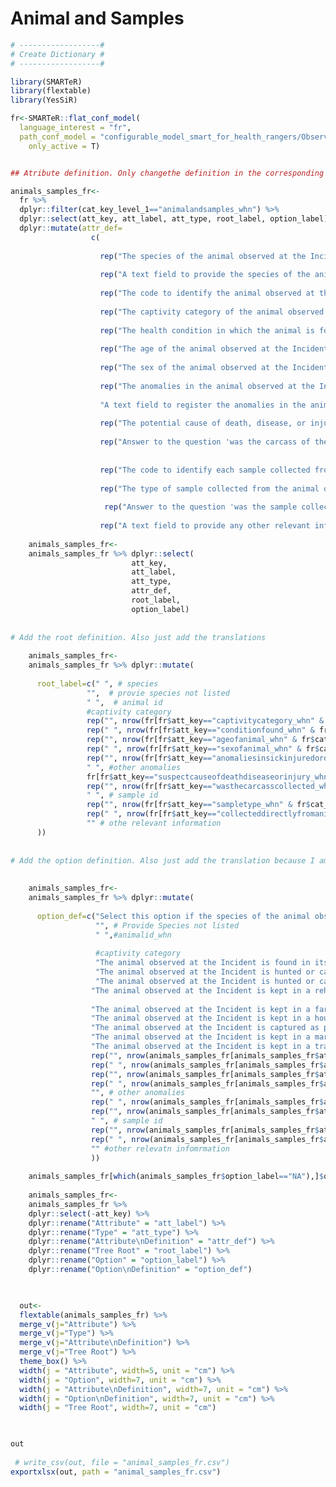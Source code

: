 # Animal and Samples {.unnumbered}

```r

# ------------------#
# Create Dictionary #
# ------------------#

library(SMARTeR)
library(flextable)
library(YesSiR)

fr<-SMARTeR::flat_conf_model(
  language_interest = "fr",
  path_conf_model = "configurable_model_smart_for_health_rangers/Observations_Specimens_Final_conf_model_smart_for_health_rangers.xml",
    only_active = T)


## Atribute definition. Only changethe definition in the corresponding language because I am using the keys to subset the specific componenets.

animals_samples_fr<-  
  fr %>% 
  dplyr::filter(cat_key_level_1=="animalandsamples_whn") %>% 
  dplyr::select(att_key, att_label, att_type, root_label, option_label) %>% 
  dplyr::mutate(attr_def=
                  c(
                    
                    rep("The species of the animal observed at the Incident", nrow(fr[fr$att_key=="species_whn" & fr$cat_key_level_1=="animalandsamples_whn",])),
                    
                    rep("A text field to provide the species of the animal observed at the Incident if it is not given in the 'Species' Attribute", nrow(fr[fr$att_key=="providespeciesnotlisted_whn" & fr$cat_key_level_1=="animalandsamples_whn",])),
                    
                    rep("The code to identify the animal observed at the Incident individually", nrow(fr[fr$att_key=="animalid_whn" & fr$cat_key_level_1=="animalandsamples_whn",])),
                    
                    rep("The captivity category of the animal observed at the Incident", nrow(fr[fr$att_key=="captivitycategory_whn" & fr$cat_key_level_1=="animalandsamples_whn",])),
                    
                    rep("The health condition in which the animal is found at the Incident", nrow(fr[fr$att_key=="conditionfound_whn" & fr$cat_key_level_1=="animalandsamples_whn",])),
                    
                    rep("The age of the animal observed at the Incident", nrow(fr[fr$att_key=="ageofanimal_whn" & fr$cat_key_level_1=="animalandsamples_whn",])),
                    
                    rep("The sex of the animal observed at the Incident", nrow(fr[fr$att_key=="sexofanimal_whn" & fr$cat_key_level_1=="animalandsamples_whn",])),
                    
                    rep("The anomalies in the animal observed at the Incident. Multiple options can be selected", nrow(fr[fr$att_key=="anomaliesinsickinjuredordeadanimals_whn" & fr$cat_key_level_1=="animalandsamples_whn",])),
                    
                    "A text field to register the anomalies in the animal observed at the Incident that are not present in the 'Anomalies in Sick, Injured, or Dead Animals' Attribute", 
                    
                    rep("The potential cause of death, disease, or injury in the animal observed at the Incident. Multiple options can be selected", nrow(fr[fr$att_key=="suspectcauseofdeathdiseaseorinjury_whn" & fr$cat_key_level_1=="animalandsamples_whn",])),
                    
                    rep("Answer to the question 'was the carcass of the animal observed at the Incident collected?", nrow(fr[fr$att_key=="wasthecarcasscollected_whn" & fr$cat_key_level_1=="animalandsamples_whn",])),
                    
                    
                    rep("The code to identify each sample collected from the animal observed at the Incident individually", nrow(fr[fr$att_key=="sampleid_whn" & fr$cat_key_level_1=="animalandsamples_whn",])),
                    
                    rep("The type of sample collected from the animal observed at the Incident", nrow(fr[fr$att_key=="sampletype_whn" & fr$cat_key_level_1=="animalandsamples_whn",])),
                    
                     rep("Answer to the question 'was the sample collected directly from the animal observed at the Incident?'", nrow(fr[fr$att_key=="wasthecarcasscollected_whn" & fr$cat_key_level_1=="animalandsamples_whn",])),
                    
                    rep("A text field to provide any other relevant information regarding the sample collected from the animal observed at the Incident", nrow(fr[fr$att_key=="otherrelevantinformation_whn" & fr$cat_key_level_1=="animalandsamples_whn",])))) 
  
    animals_samples_fr<-
    animals_samples_fr %>% dplyr::select(
                           att_key,
                           att_label,
                           att_type,
                           attr_def, 
                           root_label,
                           option_label)
    
    
# Add the root definition. Also just add the translations 
    
    animals_samples_fr<-
    animals_samples_fr %>% dplyr::mutate(
        
      root_label=c(" ", # species
                 "",  # provie species not listed
                 " ",  # animal id
                 #captivity category
                 rep("", nrow(fr[fr$att_key=="captivitycategory_whn" & fr$cat_key_level_1=="animalandsamples_whn",])),
                 rep(" ", nrow(fr[fr$att_key=="conditionfound_whn" & fr$cat_key_level_1=="animalandsamples_whn",])), # condition found
                 rep("", nrow(fr[fr$att_key=="ageofanimal_whn" & fr$cat_key_level_1=="animalandsamples_whn",])), # age of animal
                 rep(" ", nrow(fr[fr$att_key=="sexofanimal_whn" & fr$cat_key_level_1=="animalandsamples_whn",])), # sex of animal
                 rep("", nrow(fr[fr$att_key=="anomaliesinsickinjuredordeadanimals_whn" & fr$cat_key_level_1=="animalandsamples_whn",])), # anomalies sick injured dead
                 " ", #other anomalies
                 fr[fr$att_key=="suspectcauseofdeathdiseaseorinjury_whn" & fr$cat_key_level_1=="animalandsamples_whn",]$root_label,
                 rep("", nrow(fr[fr$att_key=="wasthecarcasscollected_whn" & fr$cat_key_level_1=="animalandsamples_whn",])), # was the carcass collected
                 " ", # sample id
                 rep("", nrow(fr[fr$att_key=="sampletype_whn" & fr$cat_key_level_1=="animalandsamples_whn",])), # sample type
                 rep(" ", nrow(fr[fr$att_key=="collecteddirectlyfromanimal_whn" & fr$cat_key_level_1=="animalandsamples_whn",])),
                 "" # othe relevant information
      ))
    
    
# Add the option definition. Also just add the translation because I am using the keys to get to specific components.    
    
    
    animals_samples_fr<-
    animals_samples_fr %>% dplyr::mutate(
      
      option_def=c("Select this option if the species of the animal observed at the Incident is not in the list",  # Species
                   "", # Provide Species not listed
                   " ",#animalid_whn
                   
                   #captivity category
                   "The animal observed at the Incident is found in its habitat and not hunted, captured, captive, or restricted. The animal captured for health surveillance purposes is considered 'free-ranging'", # free-ranging
                   "The animal observed at the Incident is hunted or captured at the time of the observation; however, it has been displaced from the original place of hunt or capture. For example, a caged animal in posession of a walking hunter in a protected area", #Hunted and Displaced             
                   "The animal observed at the Incident is hunted or captured at the time of the observation; however, it has not been displaced from the original place of hunt or capture. For example, an animal observed in the trap set by a hunter", #Hunted and not Displaced  
                  "The animal observed at the Incident is kept in a rehabilitation/rescue center", # Rescue/Rehabilitation Center
                  
                  "The animal observed at the Incident is kept in a farm", # farm
                  "The animal observed at the Incident is kept in a household", # household
                  "The animal observed at the Incident is captured as part of a research or conservation initiative not related with health surveillance", # Research or conservation capture
                  "The animal observed at the Incident is kept in a market", # market
                  "The animal observed at the Incident is kept in a trade post", #tradepost
                  rep("", nrow(animals_samples_fr[animals_samples_fr$att_key=="conditionfound_whn",])), #Condition found
                  rep(" ", nrow(animals_samples_fr[animals_samples_fr$att_key=="ageofanimal_whn",])),  #  Age of Animal
                  rep("", nrow(animals_samples_fr[animals_samples_fr$att_key=="sexofanimal_whn",])),  #  Sex of Animal
                  rep(" ", nrow(animals_samples_fr[animals_samples_fr$att_key=="anomaliesinsickinjuredordeadanimals_whn",])), #Anomalies in Sick injured or dead animal
                  "", # other anomalies 
                  rep(" ", nrow(animals_samples_fr[animals_samples_fr$att_key=="suspectcauseofdeathdiseaseorinjury_whn",])), # suspect cause of death disease or injury                   
                  rep("", nrow(animals_samples_fr[animals_samples_fr$att_key=="wasthecarcasscollected_whn",])), # was the carcass collected
                  " ", # sample id  
                  rep("", nrow(animals_samples_fr[animals_samples_fr$att_key=="sampletype_whn",])), # sample type
                  rep(" ", nrow(animals_samples_fr[animals_samples_fr$att_key=="collecteddirectlyfromanimal_whn",])),
                  "" #other relevatn infomrmation
                  ))
                  
    animals_samples_fr[which(animals_samples_fr$option_label=="NA"),]$option_label<-""
              
    animals_samples_fr<-
    animals_samples_fr %>% 
    dplyr::select(-att_key) %>% 
    dplyr::rename("Attribute" = "att_label") %>% 
    dplyr::rename("Type" = "att_type") %>% 
    dplyr::rename("Attribute\nDefinition" = "attr_def") %>% 
    dplyr::rename("Tree Root" = "root_label") %>%   
    dplyr::rename("Option" = "option_label") %>% 
    dplyr::rename("Option\nDefinition" = "option_def") 


  
  out<-  
  flextable(animals_samples_fr) %>% 
  merge_v(j="Attribute") %>% 
  merge_v(j="Type") %>% 
  merge_v(j="Attribute\nDefinition") %>% 
  merge_v(j="Tree Root") %>% 
  theme_box() %>% 
  width(j = "Attribute", width=5, unit = "cm") %>% 
  width(j = "Option", width=7, unit = "cm") %>% 
  width(j = "Attribute\nDefinition", width=7, unit = "cm") %>% 
  width(j = "Option\nDefinition", width=7, unit = "cm") %>% 
  width(j = "Tree Root", width=7, unit = "cm") 


  
out
 
 # write_csv(out, file = "animal_samples_fr.csv")
exportxlsx(out, path = "animal_samples_fr.csv")
```




